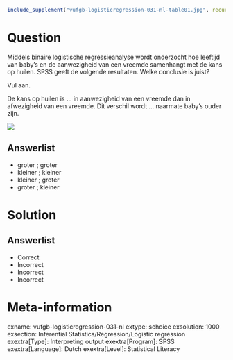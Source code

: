 ```{r, echo = FALSE, results = "hide"}
include_supplement("vufgb-logisticregression-031-nl-table01.jpg", recursive = TRUE)
```

Question
========

Middels binaire logistische regressieanalyse wordt onderzocht hoe leeftijd van baby’s en de aanwezigheid van een vreemde samenhangt met de kans op huilen. SPSS geeft de volgende resultaten. Welke conclusie is juist? 

Vul aan. 

De kans op huilen is ... in aanwezigheid van een vreemde dan in afwezigheid van een vreemde. Dit verschil wordt ... naarmate baby’s ouder zijn.

![](vufgb-logisticregression-031-nl-table01.jpg)
  
Answerlist
----------
* groter ; groter
* kleiner ; kleiner
* kleiner ; groter
* groter ; kleiner

Solution
========

Answerlist
----------
* Correct
* Incorrect
* Incorrect
* Incorrect

Meta-information
================
exname: vufgb-logisticregression-031-nl
extype: schoice
exsolution: 1000
exsection: Inferential Statistics/Regression/Logistic regression
exextra[Type]: Interpreting output
exextra[Program]: SPSS
exextra[Language]: Dutch
exextra[Level]: Statistical Literacy
